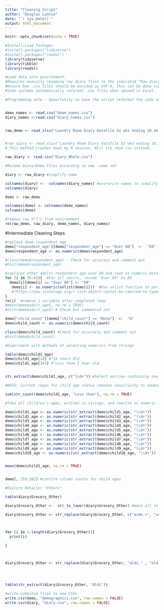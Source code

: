 ---
title: "Cleaning Script"
author: "Douglas Lunnie"
date: "`r Sys.Date()`"
output: html_document
---

```{r setup, include=FALSE}
knitr::opts_chunk$set(echo = TRUE)
```

```{r, include = FALSE}
#Install/Load Packages
#install.packages("tidyverse")
#install.packages("readxl")
library(tidyverse)
library(tibble)
library(readxl)

```

```{r, include=FALSE, warning = FALSE}
#Load data into environment. 
#Requires manually renaming raw diary files to the indicated "Raw_diary" listed below. Files must be read from the same directory as this code. 
#Ensure Raw .csv files should be encoded as UTF-8, this can be done via opening the .csv in Notepad>Save As> ... Select UTF-8 encoding and overwrite file.
#Some systems automatically reformat .csv files when opened in Excel. 

#Programming note - Opportunity to have the script reformat the code on read-in. 


demo_names <- read.csv("demo_names.csv")
diary_names <-read.csv("diary_names.csv")


raw_demo <- read_xlsx("Laundry Room Diary Datafile 52 wks ending 10.16.22.xlsx", sheet = "Demos and Segment")


#raw_diary <- read_xlsx("Laundry Room Diary Datafile 52 wks ending 10.16.22.xlsx", sheet = "Diary 10.18.21 to 10.16.22")
# This method crashes down my R session. Will try read csv instead, 

raw_diary <- read.csv("Diary_Whole.csv")
```


```{r, include=FALSE}
#Rename Diary+Demo Files According to new  name set

diary <- raw_diary #simplify name

colnames(diary) <-  colnames(diary_names) #overwrite names to simplify review
colnames(diary)

demo <- raw_demo

colnames(demo) <- colnames(demo_names)
colnames(demo)
```


```{r, include=FALSE}
#remove raw d"f's from environment
rm(raw_demo, raw_diary, demo_names, diary_names)
```



#Intermediate Cleaning Steps


```{r, include = FALSE}
#replace demo respondent age
demo["respondent_age"][demo["respondent_age"] == "Over 80"]  <-  "89"
demo$respondent_age <- as.numeric(demo$respondent_age)

#class(demo$respondent_age) - Check for accuracy and comment out
#hist(demo$respondent_age)
```



```{r}
#replacee other adults respondent age over 80 and save as numeric data
for (i in 35:43){  #For all adults, recode "Over 80" as 89
  demo[i][demo[i] == "Over 80"] <- "89" 
   demo[i] <- as.numeric(unlist(demo[i]))  #Use unlist function to perform loop on list type call
   #(https://www.statology.org/r-list-object-cannot-be-coerced-to-type-double/)
}
rm(i)  #remove i variable after completed loop
#mean(demo$adult_age5, na.rm = TRUE)
#hist(demo$adult_age5) # Check but commented out

```


```{r, include=FALSE}
demo["child_count"][demo["child_count"] == "None"]  <-  "0"
demo$child_count <- as.numeric(demo$child_count)

class(demo$child_count) #Check for accuracty and comment out
#hist(demo$child_count)
```

```{r, include=FALSE}
#Experiment with methods of selecting numerics from strings

table(demo$child1_age)
demo$child1_age[18] #"16 Years Old
demo$child1_age[343] #"Less than 1 Year old


str_extract(demo$child1_age, c("\\d+")) #Select entries containing one or more digits. Will return less than one year old as "1".

#NOTE: Current regex for child age status removes sensitivity to newborns

sum(str_count(demo$child1_age, "Less than"), na.rm = TRUE)

```

```{r, include=FALSE}
#Take all children's ages, written in strings, and rewrite as numeric for analysis. Tried to do this in a loop but couldn;'t get the indexing right. Children under 1 will be counted as 1yo's. 

demo$child1_age <- as.numeric(str_extract(demo$child1_age, "\\d+"))
demo$child2_age <- as.numeric(str_extract(demo$child2_age, "\\d+"))
demo$child3_age <- as.numeric(str_extract(demo$child3_age, "\\d+"))
demo$child4_age <- as.numeric(str_extract(demo$child4_age, "\\d+"))
demo$child5_age <- as.numeric(str_extract(demo$child5_age, "\\d+"))
demo$child6_age <- as.numeric(str_extract(demo$child6_age, "\\d+"))
demo$child7_age <- as.numeric(str_extract(demo$child7_age, "\\d+"))
demo$child8_age <- as.numeric(str_extract(demo$child8_age, "\\d+"))
demo$child9_age <- as.numeric(str_extract(demo$child9_age, "\\d+"))
demo$child10_age <- as.numeric(str_extract(demo$child10_age, "\\d+"))


mean(demo$child1_age, na.rm = TRUE)


demo[, 153:162] #confirm column counts for child ages
```


```{r}
#Explore Retailer "Others"

table(diary$Grocery_Other)

diary$Grocery_Other <-  str_to_lower(diary$Grocery_Other) #move all to lowercase to aid regexes

diary$Grocery_Other <- str_replace(diary$Grocery_Other, c("acme.+", "acme\\s", "acme"), "acme")



for (i in 1:length(diary$Grocery_Other)){
  print(i)
  
}



diary$Grocery_Other <- str_replace(diary$Grocery_Other, "aldi." , "aldi") 




table(str_extract(diary$Grocery_Other, "Aldi"))

```



```{r, include=false}
#write combined files to new CSVs
write.csv(demo, "demographics.csv", row.names = FALSE)
write.csv(diary, "diary.csv", row.names = FALSE)
```



